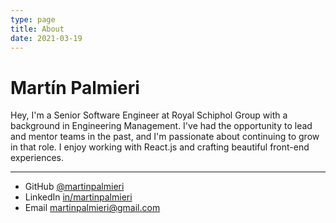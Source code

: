 ```yaml
---
type: page
title: About
date: 2021-03-19
---
```


# Martín Palmieri

Hey, I'm a Senior Software Engineer at Royal Schiphol Group with a background in Engineering Management. I've had the opportunity to lead and mentor teams in the past, and I'm passionate about continuing to grow in that role. I enjoy working with React.js and crafting beautiful front-end experiences.

---

- GitHub [@martinpalmieri](https://github.com/martinpalmieri)
- LinkedIn [in/martinpalmieri](https://nl.linkedin.com/in/martinpalmieri)
- Email martinpalmieri@gmail.com
